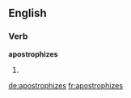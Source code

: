 ==English==

===Verb===
'''apostrophizes'''

# {{third-person singular of|apostrophize}}
{{count page|[[Wiktionary:Page count]]}}

[[de:apostrophizes]]
[[fr:apostrophizes]]